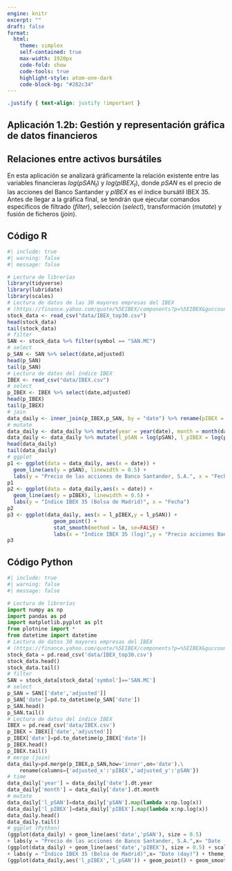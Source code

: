 ```yaml
---
engine: knitr
excerpt: ""
draft: false
format: 
  html:
    theme: simplex
    self-contained: true
    max-width: 1920px
    code-fold: show
    code-tools: true
    highlight-style: atom-one-dark
    code-block-bg: "#282c34"
---
```


```css
.justify { text-align: justify !important }
```

::: justify
# Aplicación 1.2b: Gestión y representación gráfica de datos financieros {.unnumbered}

## Relaciones entre activos bursátiles {.unnumbered}

En esta aplicación se analizará gráficamente la relación existente entre las variables financieras  $log(pSAN_t)$ y $log(pIBEX_t)$, donde $pSAN$ es el precio de las acciones del Banco Santander y $pIBEX$ es el índice bursátil IBEX 35. Antes de llegar a la gráfica final, se tendrán que ejecutar comandos específicos de filtrado (*filter*), selección (*select*), transformación (*mutate*) y fusión de ficheros (*join*).
:::

## Código R {.unnumbered}

```r
#| include: true
#| warning: false
#| message: false

# Lectura de librerías
library(tidyverse)
library(lubridate)
library(scales)
# Lectura de datos de las 30 mayores empresas del IBEX
# (https://finance.yahoo.com/quote/%5EIBEX/components?p=%5EIBEX&guccounter=1)
stock_data <- read_csv("data/IBEX_top30.csv")
head(stock_data)
tail(stock_data)
# filter
SAN <- stock_data %>% filter(symbol == "SAN.MC")
# select
p_SAN <- SAN %>% select(date,adjusted)
head(p_SAN)
tail(p_SAN)
# Lectura de datos del índice IBEX 
IBEX <- read_csv("data/IBEX.csv")
# select
p_IBEX <- IBEX %>% select(date,adjusted)
head(p_IBEX)
tail(p_IBEX)
# join
data_daily <- inner_join(p_IBEX,p_SAN, by = "date") %>% rename(pIBEX = adjusted.x, pSAN = adjusted.y)
# mutate
data_daily <- data_daily %>% mutate(year = year(date), month = month(date))
data_daily <- data_daily %>% mutate(l_pSAN = log(pSAN), l_pIBEX = log(pIBEX))
head(data_daily)
tail(data_daily)
# ggplot
p1 <- ggplot(data = data_daily, aes(x = date)) +
  geom_line(aes(y = pSAN), linewidth = 0.5) +
  labs(y = "Precio de las acciones de Banco Santander, S.A.", x = "Fecha")
p1
p2 <- ggplot(data = data_daily,aes(x = date)) +
  geom_line(aes(y = pIBEX), linewidth = 0.5) +
  labs(y = "Indice IBEX 35 (Bolsa de Madrid)", x = "Fecha")
p2
p3 <- ggplot(data_daily, aes(x = l_pIBEX,y = l_pSAN)) + 
               geom_point() +  
               stat_smooth(method = lm, se=FALSE) +  
               labs(x = "Indice IBEX 35 (log)",y = "Precio acciones Banco Santander (log)")
p3
```

## Código Python {.unnumbered}

```python
#| include: true
#| warning: false
#| message: false

# Lectura de librerías
import numpy as np
import pandas as pd
import matplotlib.pyplot as plt
from plotnine import *
from datetime import datetime
# Lectura de datos 30 mayores empresas del IBEX
# (https://finance.yahoo.com/quote/%5EIBEX/components?p=%5EIBEX&guccounter=1)
stock_data = pd.read_csv('data/IBEX_top30.csv')
stock_data.head()
stock_data.tail()
# filter
SAN = stock_data[stock_data['symbol']=='SAN.MC']
# select
p_SAN = SAN[['date','adjusted']]
p_SAN['date']=pd.to_datetime(p_SAN['date'])
p_SAN.head()
p_SAN.tail()
# Lectura de datos del índice IBEX
IBEX = pd.read_csv('data/IBEX.csv')
p_IBEX = IBEX[['date','adjusted']]
p_IBEX['date']=pd.to_datetime(p_IBEX['date'])
p_IBEX.head()
p_IBEX.tail()
# merge (join)
data_daily=pd.merge(p_IBEX,p_SAN,how='inner',on='date').\
    rename(columns={'adjusted_x':'pIBEX','adjusted_y':'pSAN'})
# time
data_daily['year'] = data_daily['date'].dt.year
data_daily['month'] = data_daily['date'].dt.month
# mutate
data_daily['l_pSAN']=data_daily['pSAN'].map(lambda x:np.log(x))
data_daily['l_pIBEX']=data_daily['pIBEX'].map(lambda x:np.log(x))
data_daily.head()
data_daily.tail()
# ggplot (Python)
(ggplot(data_daily) + geom_line(aes('date','pSAN'), size = 0.5) 
+ labs(y = "Precio de las acciones de Banco Santander, S.A.",x= "Date (day)") + theme_bw())
(ggplot(data_daily) + geom_line(aes('date','pIBEX'), size = 0.5) + scale_y_continuous(expand = [0.01,0.01]) 
+ labs(y = "Indice IBEX 35 (Bolsa de Madrid)",x= "Date (day)") + theme_bw())
(ggplot(data_daily,aes('l_pIBEX','l_pSAN')) + geom_point() + geom_smooth(method='lm',se=False, color = "blue") + labs(x="Indice IBEX 35 (log)",y="Precio acciones Banco Santander (log)") + theme_bw())
```
